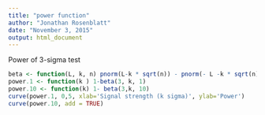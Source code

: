 ```yaml
---
title: "power function"
author: "Jonathan Rosenblatt"
date: "November 3, 2015"
output: html_document
---
```


Power of 3-sigma test
```r
beta <- function(L, k, n) pnorm(L-k * sqrt(n)) - pnorm(- L -k * sqrt(n))
power.1 <- function(k ) 1-beta(3, k, 1)
power.10 <- function(k) 1- beta(3,k, 10)
curve(power.1, 0,5, xlab='Signal strength (k sigma)', ylab='Power')
curve(power.10, add = TRUE)
```

